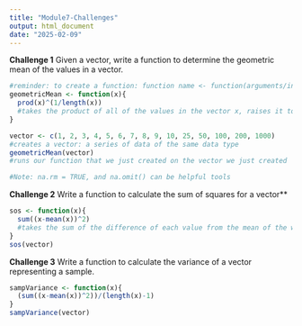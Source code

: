 ```yaml
---
title: "Module7-Challenges"
output: html_document
date: "2025-02-09"
---
```


**Challenge 1**
Given a vector, write a function to determine the geometric mean of the values in a vector.
```r
#reminder: to create a function: function name <- function(arguments/inputs){code to run}
geometricMean <- function(x){
  prod(x)^(1/length(x))
  #takes the product of all of the values in the vector x, raises it to the 1/n, which is the same as taking the nth root of it.
}

vector <- c(1, 2, 3, 4, 5, 6, 7, 8, 9, 10, 25, 50, 100, 200, 1000)
#creates a vector: a series of data of the same data type
geometricMean(vector)
#runs our function that we just created on the vector we just created

#Note: na.rm = TRUE, and na.omit() can be helpful tools
```

**Challenge 2**
Write a function to calculate the sum of squares for a vector**
```r
sos <- function(x){
  sum((x-mean(x))^2)
  #takes the sum of the difference of each value from the mean of the whole vector, squared. 
}
sos(vector)
```

**Challenge 3**
Write a function to calculate the variance of a vector representing a sample.
```r
sampVariance <- function(x){
  (sum((x-mean(x))^2))/(length(x)-1)
}
sampVariance(vector)
```

